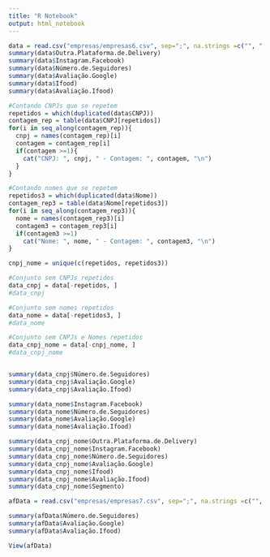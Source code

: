 ---
title: "R Notebook"
output: html_notebook
---


```{r}
data = read.csv("empresas/empresas6.csv", sep=";", na.strings =c("", " "), stringsAsFactors = T, skip = 1, nrows=1045, dec = ",") 
summary(data$Outra.Plataforma.de.Delivery)
summary(data$Instagram.Facebook)
summary(data$Número.de.Seguidores)
summary(data$Avaliação.Google)
summary(data$Ifood)
summary(data$Avaliação.Ifood)
```


```{r}
#Contando CNPJs que se repetem
repetidos = which(duplicated(data$CNPJ))
contagem_rep = table(data$CNPJ[repetidos])
for(i in seq_along(contagem_rep)){
  cnpj = names(contagem_rep)[i]
  contagem = contagem_rep[i]
  if(contagem >=1){
    cat("CNPJ: ", cnpj, " - Contagem: ", contagem, "\n")
  }
}

#Contando nomes que se repetem
repetidos3 = which(duplicated(data$Nome))
contagem_rep3 = table(data$Nome[repetidos3])
for(i in seq_along(contagem_rep3)){
  nome = names(contagem_rep3)[i]
  contagem3 = contagem_rep3[i]
  if(contagem3 >=1)
    cat("Nome: ", nome, " - Contagem: ", contagem3, "\n")
}
```


```{r}
cnpj_nome = unique(c(repetidos, repetidos3))

#Conjunto sem CNPJs repetidos
data_cnpj = data[-repetidos, ]
#data_cnpj

#Conjunto sem nomes repetidos
data_nome = data[-repetidos3, ]
#data_nome

#Conjunto sem CNPJs e Nomes repetidos
data_cnpj_nome = data[-cnpj_nome, ]
#data_cnpj_nome


summary(data_cnpj$Número.de.Seguidores)
summary(data_cnpj$Avaliação.Google)
summary(data_cnpj$Avaliação.Ifood)

summary(data_nome$Instagram.Facebook)
summary(data_nome$Número.de.Seguidores)
summary(data_nome$Avaliação.Google)
summary(data_nome$Avaliação.Ifood)

summary(data_cnpj_nome$Outra.Plataforma.de.Delivery)
summary(data_cnpj_nome$Instagram.Facebook)
summary(data_cnpj_nome$Número.de.Seguidores)
summary(data_cnpj_nome$Avaliação.Google)
summary(data_cnpj_nome$Ifood)
summary(data_cnpj_nome$Avaliação.Ifood)
summary(data_cnpj_nome$Segmento)

```


```{r}
afData = read.csv("empresas/empresas7.csv", sep=";", na.strings =c("", " "), stringsAsFactors = T, skip = 1, nrows=1045, dec = ",")

summary(afData$Número.de.Seguidores)
summary(afData$Avaliação.Google)
summary(afData$Avaliação.Ifood)

View(afData)
```

